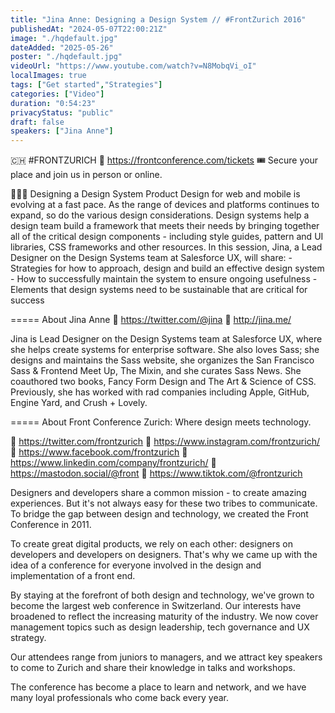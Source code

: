 ```yaml
---
title: "Jina Anne: Designing a Design System // #FrontZurich 2016"
publishedAt: "2024-05-07T22:00:21Z"
image: "./hqdefault.jpg"
dateAdded: "2025-05-26"
poster: "./hqdefault.jpg"
videoUrl: "https://www.youtube.com/watch?v=N8MobqVi_oI"
localImages: true
tags: ["Get started","Strategies"]
categories: ["Video"]
duration: "0:54:23"
privacyStatus: "public"
draft: false
speakers: ["Jina Anne"]
---
```

🇨🇭 #FRONTZURICH 🔗 https://frontconference.com/tickets
🎟️ Secure your place and join us in person or online.

👩🏻‍💻 Designing a Design System
Product Design for web and mobile is evolving at a fast pace. As the range of devices and platforms continues to expand, so do the various design considerations. Design systems help a design team build a framework that meets their needs by bringing together all of the critical design components - including style guides, pattern and UI libraries, CSS frameworks and other resources. In this session, Jina, a Lead Designer on the Design Systems team at Salesforce UX, will share: - Strategies for how to approach, design and build an effective design system - How to successfully maintain the system to ensure ongoing usefulness - Elements that design systems need to be sustainable that are critical for success

=====
About Jina Anne
🔗 https://twitter.com/@jina
🔗 http://jina.me/

Jina is Lead Designer on the Design Systems team at Salesforce UX, where she helps create systems for enterprise software. She also loves Sass; she designs and maintains the Sass website, she organizes the San Francisco Sass & Frontend Meet Up, The Mixin, and she curates Sass News. She coauthored two books, Fancy Form Design and The Art & Science of CSS. Previously, she has worked with rad companies including Apple, GitHub, Engine Yard, and Crush + Lovely.

=====
About Front Conference Zurich: Where design meets technology.

🔗 https://twitter.com/frontzurich
🔗 https://www.instagram.com/frontzurich/
🔗 https://www.facebook.com/frontzurich
🔗 https://www.linkedin.com/company/frontzurich/
🔗 https://mastodon.social/@front
🔗 https://www.tiktok.com/@frontzurich

Designers and developers share a common mission - to create amazing experiences. But it's not always easy for these two tribes to communicate. To bridge the gap between design and technology, we created the Front Conference in 2011.

To create great digital products, we rely on each other: designers on developers and developers on designers. That's why we came up with the idea of a conference for everyone involved in the design and implementation of a front end.

By staying at the forefront of both design and technology, we've grown to become the largest web conference in Switzerland. Our interests have broadened to reflect the increasing maturity of the industry. We now cover management topics such as design leadership, tech governance and UX strategy.

Our attendees range from juniors to managers, and we attract key speakers to come to Zurich and share their knowledge in talks and workshops. 

The conference has become a place to learn and network, and we have many loyal professionals who come back every year.
